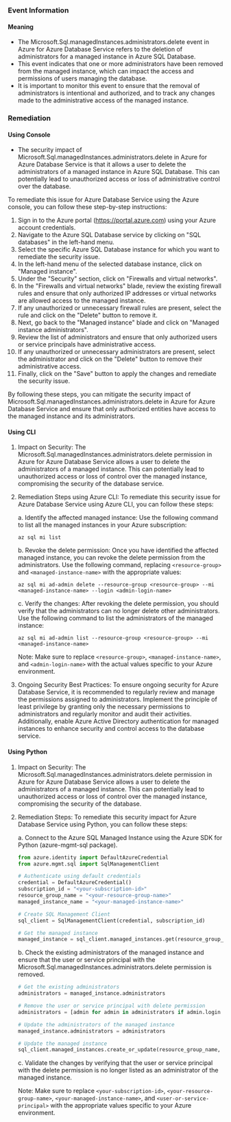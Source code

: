 
### Event Information

#### Meaning

- The Microsoft.Sql.managedInstances.administrators.delete event in Azure for Azure Database Service refers to the deletion of administrators for a managed instance in Azure SQL Database.
- This event indicates that one or more administrators have been removed from the managed instance, which can impact the access and permissions of users managing the database.
- It is important to monitor this event to ensure that the removal of administrators is intentional and authorized, and to track any changes made to the administrative access of the managed instance.

### Remediation

#### Using Console

- The security impact of Microsoft.Sql.managedInstances.administrators.delete in Azure for Azure Database Service is that it allows a user to delete the administrators of a managed instance in Azure SQL Database. This can potentially lead to unauthorized access or loss of administrative control over the database.

To remediate this issue for Azure Database Service using the Azure console, you can follow these step-by-step instructions:

1. Sign in to the Azure portal (https://portal.azure.com) using your Azure account credentials.
2. Navigate to the Azure SQL Database service by clicking on "SQL databases" in the left-hand menu.
3. Select the specific Azure SQL Database instance for which you want to remediate the security issue.
4. In the left-hand menu of the selected database instance, click on "Managed instance".
5. Under the "Security" section, click on "Firewalls and virtual networks".
6. In the "Firewalls and virtual networks" blade, review the existing firewall rules and ensure that only authorized IP addresses or virtual networks are allowed access to the managed instance.
7. If any unauthorized or unnecessary firewall rules are present, select the rule and click on the "Delete" button to remove it.
8. Next, go back to the "Managed instance" blade and click on "Managed instance administrators".
9. Review the list of administrators and ensure that only authorized users or service principals have administrative access.
10. If any unauthorized or unnecessary administrators are present, select the administrator and click on the "Delete" button to remove their administrative access.
11. Finally, click on the "Save" button to apply the changes and remediate the security issue.

By following these steps, you can mitigate the security impact of Microsoft.Sql.managedInstances.administrators.delete in Azure for Azure Database Service and ensure that only authorized entities have access to the managed instance and its administrators.

#### Using CLI

1. Impact on Security: The Microsoft.Sql.managedInstances.administrators.delete permission in Azure for Azure Database Service allows a user to delete the administrators of a managed instance. This can potentially lead to unauthorized access or loss of control over the managed instance, compromising the security of the database service.

2. Remediation Steps using Azure CLI: To remediate this security issue for Azure Database Service using Azure CLI, you can follow these steps:

   a. Identify the affected managed instance: Use the following command to list all the managed instances in your Azure subscription:
   ```
   az sql mi list
   ```

   b. Revoke the delete permission: Once you have identified the affected managed instance, you can revoke the delete permission from the administrators. Use the following command, replacing `<resource-group>` and `<managed-instance-name>` with the appropriate values:
   ```
   az sql mi ad-admin delete --resource-group <resource-group> --mi <managed-instance-name> --login <admin-login-name>
   ```

   c. Verify the changes: After revoking the delete permission, you should verify that the administrators can no longer delete other administrators. Use the following command to list the administrators of the managed instance:
   ```
   az sql mi ad-admin list --resource-group <resource-group> --mi <managed-instance-name>
   ```

   Note: Make sure to replace `<resource-group>`, `<managed-instance-name>`, and `<admin-login-name>` with the actual values specific to your Azure environment.

3. Ongoing Security Best Practices: To ensure ongoing security for Azure Database Service, it is recommended to regularly review and manage the permissions assigned to administrators. Implement the principle of least privilege by granting only the necessary permissions to administrators and regularly monitor and audit their activities. Additionally, enable Azure Active Directory authentication for managed instances to enhance security and control access to the database service.

#### Using Python

1. Impact on Security: The Microsoft.Sql.managedInstances.administrators.delete permission in Azure for Azure Database Service allows a user to delete the administrators of a managed instance. This can potentially lead to unauthorized access or loss of control over the managed instance, compromising the security of the database.

2. Remediation Steps: To remediate this security impact for Azure Database Service using Python, you can follow these steps:

   a. Connect to the Azure SQL Managed Instance using the Azure SDK for Python (azure-mgmt-sql package).
   
   ```python
   from azure.identity import DefaultAzureCredential
   from azure.mgmt.sql import SqlManagementClient

   # Authenticate using default credentials
   credential = DefaultAzureCredential()
   subscription_id = "<your-subscription-id>"
   resource_group_name = "<your-resource-group-name>"
   managed_instance_name = "<your-managed-instance-name>"

   # Create SQL Management Client
   sql_client = SqlManagementClient(credential, subscription_id)

   # Get the managed instance
   managed_instance = sql_client.managed_instances.get(resource_group_name, managed_instance_name)
   ```

   b. Check the existing administrators of the managed instance and ensure that the user or service principal with the Microsoft.Sql.managedInstances.administrators.delete permission is removed.

   ```python
   # Get the existing administrators
   administrators = managed_instance.administrators

   # Remove the user or service principal with delete permission
   administrators = [admin for admin in administrators if admin.login != "<user-or-service-principal>"]

   # Update the administrators of the managed instance
   managed_instance.administrators = administrators

   # Update the managed instance
   sql_client.managed_instances.create_or_update(resource_group_name, managed_instance_name, managed_instance)
   ```

   c. Validate the changes by verifying that the user or service principal with the delete permission is no longer listed as an administrator of the managed instance.

   Note: Make sure to replace `<your-subscription-id>`, `<your-resource-group-name>`, `<your-managed-instance-name>`, and `<user-or-service-principal>` with the appropriate values specific to your Azure environment.

